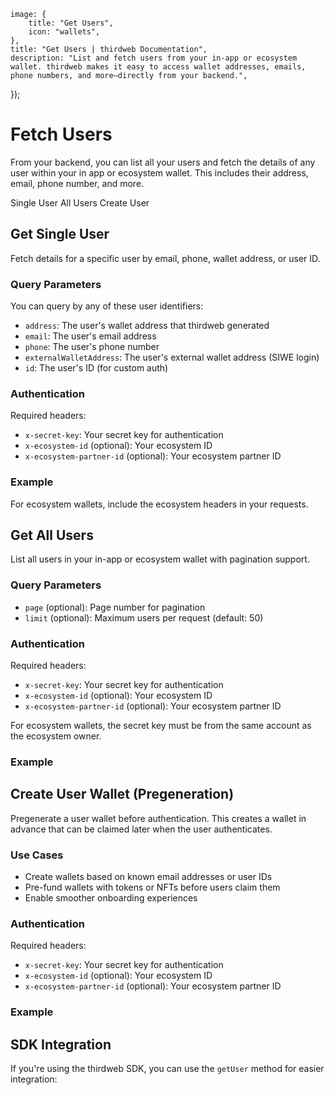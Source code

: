 
	image: {
		title: "Get Users",
		icon: "wallets",
	},
	title: "Get Users | thirdweb Documentation",
	description: "List and fetch users from your in-app or ecosystem wallet. thirdweb makes it easy to access wallet addresses, emails, phone numbers, and more—directly from your backend.",
});

# Fetch Users

From your backend, you can list all your users and fetch the details of any user within your in app or ecosystem wallet. This includes their address, email, phone number, and more.

<Tabs defaultValue="single">
	<TabsList>
		<TabsTrigger value="single">Single User</TabsTrigger>
		<TabsTrigger value="all">All Users</TabsTrigger>
		<TabsTrigger value="create">Create User</TabsTrigger>
	</TabsList>

<TabsContent value="single">

## Get Single User

Fetch details for a specific user by email, phone, wallet address, or user ID.

### Query Parameters

You can query by any of these user identifiers:

- `address`: The user's wallet address that thirdweb generated
- `email`: The user's email address
- `phone`: The user's phone number
- `externalWalletAddress`: The user's external wallet address (SIWE login)
- `id`: The user's ID (for custom auth)

### Authentication

Required headers:
- `x-secret-key`: Your secret key for authentication
- `x-ecosystem-id` (optional): Your ecosystem ID
- `x-ecosystem-partner-id` (optional): Your ecosystem partner ID

### Example

<OpenApiEndpoint path="/v1/wallets/user" method="GET" />

For ecosystem wallets, include the ecosystem headers in your requests.

</TabsContent>

<TabsContent value="all">

## Get All Users

List all users in your in-app or ecosystem wallet with pagination support.

### Query Parameters

- `page` (optional): Page number for pagination
- `limit` (optional): Maximum users per request (default: 50)

### Authentication

Required headers:
- `x-secret-key`: Your secret key for authentication
- `x-ecosystem-id` (optional): Your ecosystem ID
- `x-ecosystem-partner-id` (optional): Your ecosystem partner ID

<Callout variant="info" title="Ecosystem Users">
	For ecosystem wallets, the secret key must be from the same account as the ecosystem owner.
</Callout>

### Example

<OpenApiEndpoint path="/v1/wallets/users" method="GET" />

</TabsContent>

<TabsContent value="create">

## Create User Wallet (Pregeneration)

Pregenerate a user wallet before authentication. This creates a wallet in advance that can be claimed later when the user authenticates.

### Use Cases

- Create wallets based on known email addresses or user IDs
- Pre-fund wallets with tokens or NFTs before users claim them
- Enable smoother onboarding experiences

### Authentication

Required headers:
- `x-secret-key`: Your secret key for authentication
- `x-ecosystem-id` (optional): Your ecosystem ID
- `x-ecosystem-partner-id` (optional): Your ecosystem partner ID

### Example

<OpenApiEndpoint path="/v1/wallets/user" method="POST" />

</TabsContent>

</Tabs>

## SDK Integration

If you're using the thirdweb SDK, you can use the `getUser` method for easier integration:

<Stack>
	<ArticleIconCard
		title="getUser"
		icon={TypeScriptIcon}
		description="Get user details from your backend for thirdweb wallets in TypeScript"
		href="/references/typescript/v5/getUser"
	/>
</Stack>
